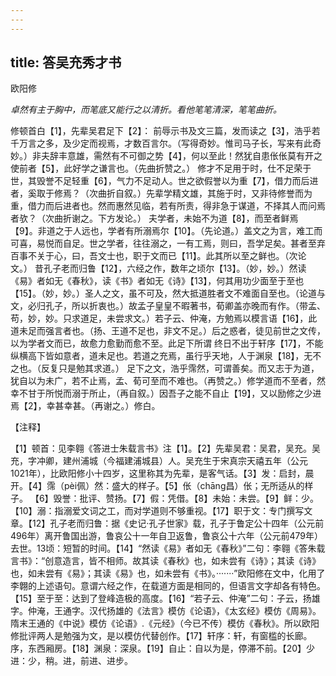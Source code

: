```yaml
---
---
---
```

title: 答吴充秀才书
---



欧阳修

*卓然有主于胸中，而笔底又能行之以清折。看他笔笔清深，笔笔曲折。*

修顿首白【1】，先辈吴君足下【2】：
前辱示书及文三篇，发而读之【3】，浩乎若千万言之多，及少定而视焉，才数百言尔。（写得奇妙。惟司马子长，写来有此奇妙。）非夫辞丰意雄，需然有不可御之势【4】，何以至此！然犹自患伥伥莫有开之使前者【5】，此好学之谦言也。（先曲折赞之。）
修才不足用于时，仕不足荣于世，其毁誉不足轻重【6】，气力不足动人。世之欲假誉以为重【7】，借力而后进者，奚取于修焉？（次曲折自叙。）先辈学精文雄，其施于时，又非待修誉而为重，借力而后进者也。然而惠然见临，若有所责，得非急于谋道，不择其人而问焉者欤？（次曲折谢之。下方发论。）
夫学者，未始不为道【8】，而至者鲜焉【9】。非道之于人远也，学者有所溺焉尔【10】。（先论道。）盖文之为言，难工而可喜，易悦而自足。世之学者，往往溺之，一有工焉，则曰，吾学足矣。甚者至弃百事不关于心，曰，吾文士也，职于文而已【11】。此其所以至之鲜也。（次论文。）
昔孔子老而归鲁【12】，六经之作，数年之顷尔【13】。（妙，妙。）然读《易》者如无《春秋》，读《书》者如无《诗》【13】，何其用功少面至于至也【15】。（妙，妙。）圣人之文，虽不可及，然大抵道胜者文不难面自至也。（论道与文，必归孔子，所以折衷也。）故孟子皇皇不暇著书，荀卿盖亦晚而有作。（带孟、苟，妙，妙。只求道足，未尝求文。）若子云、仲淹，方勉焉以模言语【16】，此道未足而强言者也。（扬、王道不足也，非文不足。）后之惑者，徒见前世之文传，以为学者文而已，故愈力愈勤而愈不至。此足下所谓
终日不出于轩序【17】，不能纵横高下皆如意者，道未足也。若道之充焉，虽行乎天地，人于渊泉【18】，无不之也。（反复只是勉其求道。）
足下之文，浩乎霈然，可谓善矣。而又志于为道，犹自以为未广，若不止焉，孟、荀可至而不难也。（再赞之。）修学道而不至者，然幸不甘于所悦而溺于所止，（再自叙。）因吾子之能不自止【19】，又以励修之少进焉【2】，幸甚幸甚。（再谢之。）修白。

【注释】

【1】顿首：见李翱《答进士朱载言书》注【1】。【2】先辈吴君：吴君，吴充。吴充，字冲卿，建州浦城（今福建浦城县）人。吴充生于宋真宗天禧五年（公元1021年），比欧阳修小十四岁，这里称其为先辈，是客气话。【3】发：启封，晨开。【4】霈（pèi佩）然：盛大的样子。【5】伥（chāng昌）伥；无所适从的样子。
【6】毁誉：批评、赞扬。【7】假：凭借。【8】未始：未尝。【9】鲜：少。【10】溺：指溺爱文词之工，而对学道则不够重视。【17】职于文：专门撰写文章。【12】孔子老而归鲁：据《史记·孔子世家》载，孔子于鲁定公十四年（公元前496年）离开鲁国出游，鲁哀公十一年自卫返鲁，鲁哀公十六年（公元前479年）去世。13顷：短暂的时间。【14】“然读《易》者如无《春秋》”二句：李翱《答朱载言书》：“创意造言，皆不相师。故其读《春秋》也，如未尝有《诗》；其读《诗》也，如未尝有《易》；其读《易》也，如未尝有《书》。·······”欧阳修在文中，化用了李翺的上述语句。意谓六经之作，在载道方面是相同的，但语言文字却各有特色。【15】至于至：达到了登峰造极的高度。【16】“若子云、仲淹”二句：子云，扬雄字。仲淹，王通字。汉代扬雄的《法言》模仿《论语》，《太玄经》模仿《周易》。隋末王通的《中说》模仿《论语》.《元经》（今已不传）模仿《春秋》。所以欧阳修批评两人是勉强为文，是以模仿代替创作。【17】轩序：轩，有窗槛的长廊。序，东西厢房。【18】渊泉：深泉。【19】自止：自以为是，停滞不前。【20】少进：少，稍。进，前进、进步。